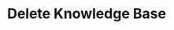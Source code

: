 ---
openapi: delete /v1/knowledge-bases/{knowledge_base_id}
title: Delete Knowledge Base
description: Delete a knowledge base
---